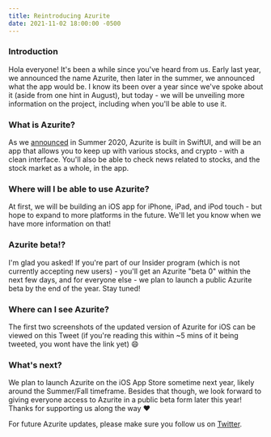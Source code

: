 ```yaml
---
title: Reintroducing Azurite
date: 2021-11-02 18:00:00 -0500
---
```


<Float src="/apps/Azurite.png" alt="Azurite app icon" />

### Introduction

Hola everyone! It's been a while since you've heard from us. Early last year, we announced the name Azurite, then later in the summer, we announced what the app would be.
I know its been over a year since we've spoke about it (aside from one hint in August), but today - we will be unveiling more information on the project, including when you'll be able to use it.

### What is Azurite?

As we [announced](https://twitter.com/Peroxaan/status/1282162813570551810) in Summer 2020, Azurite is built in SwiftUI, and will be an app that allows you to keep up with various stocks, and crypto - with a clean interface.
You'll also be able to check news related to stocks, and the stock market as a whole, in the app.

### Where will I be able to use Azurite?

At first, we will be building an iOS app for iPhone, iPad, and iPod touch - but hope to expand to more platforms in the future. We'll let you know when we have more information on that!

### Azurite beta!?

I'm glad you asked! If you're part of our Insider program (which is not currently accepting new users) - you'll get an Azurite "beta 0" within the next few days, and for everyone else - we plan to launch a public Azurite beta by the end of the year. Stay tuned!

### Where can I see Azurite?

The first two screenshots of the updated version of Azurite for iOS can be viewed on this Tweet (if you're reading this within ~5 mins of it being tweeted, you wont have the link yet) 😄

### What's next?

We plan to launch Azurite on the iOS App Store sometime next year, likely around the Summer/Fall timeframe. Besides that though, we look forward to giving everyone access to Azurite in a public beta form later this year!
Thanks for supporting us along the way ❤️

For future Azurite updates, please make sure you follow us on [Twitter](https://twitter.com/peroxaan).
